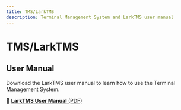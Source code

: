 ```yaml
---
title: TMS/LarkTMS
description: Terminal Management System and LarkTMS user manual
---
```


# TMS/LarkTMS

## User Manual

Download the LarkTMS user manual to learn how to use the Terminal Management System.

📄 [**LarkTMS User Manual** (PDF)](/files/larkTMS_userManual_en_US.pdf)
